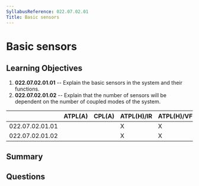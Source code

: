 ```yaml
---
SyllabusReference: 022.07.02.01
Title: Basic sensors
---
```


# Basic sensors

## Learning Objectives

1. **022.07.02.01.01** -- Explain the basic sensors in the system and their
   functions.
2. **022.07.02.01.02** -- Explain that the number of sensors will be dependent
   on the number of coupled modes of the system.

|                 | ATPL(A) | CPL(A) | ATPL(H)/IR | ATPL(H)/VFR | CPL(H) | IR  | CBIR(A) |
| --------------- | ------- | ------ | ---------- | ----------- | ------ | --- | ------- |
| 022.07.02.01.01 |         |        | X          | X           | X      |     |         |
| 022.07.02.01.02 |         |        | X          | X           | X      |     |         |

## Summary

## Questions

